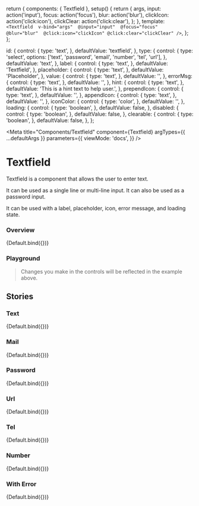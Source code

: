 
  return {
    components: { Textfield },
    setup() {
      return {
        args,
        input: action('input'),
        focus: action('focus'),
        blur: action('blur'),
        clickIcon: action('click:icon'),
        clickClear: action('click:clear'),
      };
    },
    template: `
    <Textfield 
      v-bind="args" 
      @input="input" 
      @focus="focus" 
      @blur="blur" 
      @click:icon="clickIcon"
      @click:clear="clickClear"
    />`,
  };
};

  id: {
    control: {
      type: 'text',
    },
    defaultValue: 'textfield',
  },
  type: {
    control: {
      type: 'select',
      options: ['text', 'password', 'email', 'number', 'tel', 'url'],
    },
    defaultValue: 'text',
  },
  label: {
    control: {
      type: 'text',
    },
    defaultValue: 'Textfield',
  },
  placeholder: {
    control: {
      type: 'text',
    },
    defaultValue: 'Placeholder',
  },
  value: {
    control: {
      type: 'text',
    },
    defaultValue: '',
  },
  errorMsg: {
    control: {
      type: 'text',
    },
    defaultValue: '',
  },
  hint: {
    control: {
      type: 'text',
    },
    defaultValue: 'This is a hint text to help user.',
  },
  prependIcon: {
    control: {
      type: 'text',
    },
    defaultValue: '',
  },
  appendIcon: {
    control: {
      type: 'text',
    },
    defaultValue: '',
  },
  iconColor: {
    control: {
      type: 'color',
    },
    defaultValue: '',
  },
  loading: {
    control: {
      type: 'boolean',
    },
    defaultValue: false,
  },
  disabled: {
    control: {
      type: 'boolean',
    },
    defaultValue: false,
  },
  clearable: {
    control: {
      type: 'boolean',
    },
    defaultValue: false,
  },
};

<Meta
  title="Components/Textfield"
  component={Textfield}
  argTypes={{ ...defaultArgs }}
  parameters={{
    viewMode: 'docs',
  }}
/>

# Textfield

Textfield is a component that allows the user to enter text.

It can be used as a single line or multi-line input. It can also be used as a password input.

It can be used with a label, placeholder, icon, error message, and loading state.

### Overview

<Canvas withSource="open">
  <Story
    name="Overview"
    argTypes={{ ...Default.argTypes }}
    args={{
      id: 'textfield-id',
      label: 'Textfield label',
      placeholder: 'Textfield placeholder',
    }}
  >
    {Default.bind({})}
  </Story>
</Canvas>

### Playground

> Changes you make in the controls will be reflected in the example above.

<ArgsTable story="Overview" exclude={/^(change|input|focus|blur|click|on.*)/} />

## Stories

### Text

<Canvas withSource="open">
  <Story
    name="Text"
    argTypes={{ ...Default.argTypes }}
    args={{
      type: 'text',
      id: 'textfield-id',
      label: 'Textfield label',
      placeholder: 'Textfield placeholder',
    }}
  >
    {Default.bind({})}
  </Story>
</Canvas>

### Mail

<Canvas withSource="open">
  <Story
    name="Mail"
    argTypes={{ ...Default.argTypes }}
    args={{
      type: 'email',
      id: 'textfield-id',
      label: 'Textfield label',
      placeholder: 'Textfield placeholder',
    }}
  >
    {Default.bind({})}
  </Story>
</Canvas>

### Password

<Canvas withSource="open">
  <Story
    name="Password"
    argTypes={{ ...Default.argTypes }}
    args={{
      type: 'password',
      id: 'textfield-id',
      label: 'Textfield label',
      placeholder: 'Textfield placeholder',
    }}
  >
    {Default.bind({})}
  </Story>
</Canvas>

### Url

<Canvas withSource="open">
  <Story
    name="Url"
    argTypes={{ ...Default.argTypes }}
    args={{
      type: 'url',
      id: 'textfield-id',
      label: 'Textfield label',
      placeholder: 'Textfield placeholder',
    }}
  >
    {Default.bind({})}
  </Story>
</Canvas>

### Tel

<Canvas withSource="open">
  <Story
    name="Tel"
    argTypes={{ ...Default.argTypes }}
    args={{
      type: 'tel',
      id: 'textfield-id',
      label: 'Textfield label',
      placeholder: 'Textfield placeholder',
    }}
  >
    {Default.bind({})}
  </Story>
</Canvas>

### Number

<Canvas withSource="open">
  <Story
    name="Number"
    argTypes={{ ...Default.argTypes }}
    args={{
      type: 'number',
      id: 'textfield-id',
      label: 'Textfield label',
      placeholder: 'Textfield placeholder',
    }}
  >
    {Default.bind({})}
  </Story>
</Canvas>

### With Error

<Canvas withSource="open">
  <Story
    name="With Error"
    argTypes={{ ...Default.argTypes }}
    args={{
      type: 'text',
      id: 'textfield-id',
      label: 'Textfield label',
      placeholder: 'Textfield placeholder',
      errorMsg: 'This is an error message',
    }}
  >
    {Default.bind({})}
  </Story>
</Canvas>
